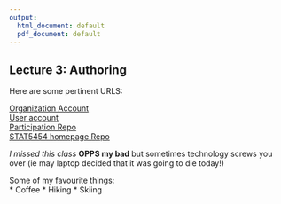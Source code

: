 ```yaml
---
output:
  html_document: default
  pdf_document: default
---
```

## **Lecture 3:** Authoring 

Here are some pertinent URLS:  

  [Organization Account](https://github.com/STAT545-UBC) \
  [User account](https://github.com/LindaD95)\
  [Participation Repo](https://github.com/LindaD95/STAT545-participation) \
  [STAT5454 homepage Repo](https://github.com/STAT545-UBC/STAT545-home) \

*I missed this class* **OPPS my bad** 
but sometimes technology screws you over (ie may laptop decided that it was going to die today!)

Some of my favourite things:    
* Coffee
* Hiking
* Skiing
  